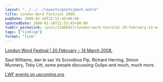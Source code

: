 ```yaml
---
layout: "../../../layouts/posts/post.astro"
title: London Word Festival 2008.
pubDate: 2008-01-10T22:53:45+00:00
updatedDate: 2008-01-10T22:53:45+00:00
tumblr_permalink: /post/23480417/london-word-festival-20-february-14-march
tags: ["linklog"]
format: "link"
---
```


[London Word Festival | 20 February &#8211; 14 March 2008.][1]

Saul Williams, dan le sac Vs Scroobius Pip, Richard Herring, Simon Munnery, Toby Litt, some people discussing Oulipo and much, much more.

[LWF events on upcoming.org](http://upcoming.yahoo.com/tag/londonwordfestival/).

[1]: http://www.londonwordfestival.com/
